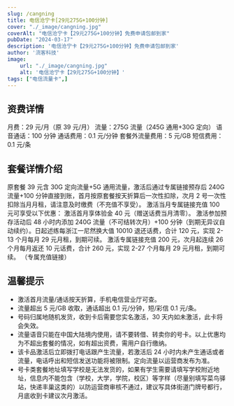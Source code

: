```yaml
---
slug: /cangning
title: 电信沧宁卡[29元275G+100分钟]
cover: "./_image/cangning.jpg"
coverAlt: "电信沧宁卡【29元275G+100分钟】免费申请包邮到家"
pubDate: "2024-03-17"
description: '电信沧宁卡【29元275G+100分钟】免费申请包邮到家'
author: '流客科技'
image:
    url: "./_image/cangning.jpg"
    alt: '电信沧宁卡【29元275G+100分钟】'
tags: ["电信流量卡",]
---
```



## 资费详情
月费：29 元/月（原 39 元/月）
流量：275G 流量（245G 通用+30G 定向）
语音通话：100 分钟
通话费用：0.1 元/分钟
套餐外流量费用：5 元/GB
短信费用：0.1 元/条

## 套餐详情介绍
原套餐 39 元含 30G 定向流量+5G 通用流量，激活后通过专属链接预存后 240G 流量+100 分钟直接到账，首月按原套餐按天折算后一次性扣除，次月 2 号一次性扣除当月月租，请注意及时缴费（不充值不享受）。
激活当月专属链接充值 100 元可享受以下优惠：
激活首月享体验金 40 元（赠送话费当月清零）。
激活参加预存活动后 48 小时内添加 240G 流量（不可结转次月）+100 分钟（到期无异议自动续约）。日起述练每浙江一尼然换大值 10010 退还话费，合计 120 元，实现 2-13 个月每月 29 元月租，到期可续。
激活专属链接充值 200 元，次月起连续 26 个月每月返还 10 元话费，合计 260 元，实现 2-27 个月每月 29 元月租，到期可续。
（专属充值链接）


## 温馨提示

* 激活首月流量/通话按天折算，手机电信营业厅可查。
* 流量超出 5 元/GB 收取，通话超出 0.1 元/分钟，短/彩信 0.1 元/条。
* 号码归属地随机发货，收到卡后需要您实名激活，30 天内如未激活，此卡将会失效。
* 流量语音只能在中国大陆境内使用，请不要转借、转卖你的号卡。以上优惠均为不超出套餐的情况，如有超出资费，需用户自行缴纳。
* 该卡品激活后立即拨打电话跟产生流量，若激活后 24 小时内未产生通话或者流量，电话呼出和短信发送功能将被限制。定向流量以运营商发布为准。
* 号卡类套餐地址填写学校是无法发货的，如果有学生需要请填写学校附近地址，信息内不能包含（学校，大学，学院，校区）等字样（尽量别填写菜鸟驿站，快递丰巢这类的）以防运营商审核不通过，建议写具体街道门牌号都行，月底收到卡建议次月激活。